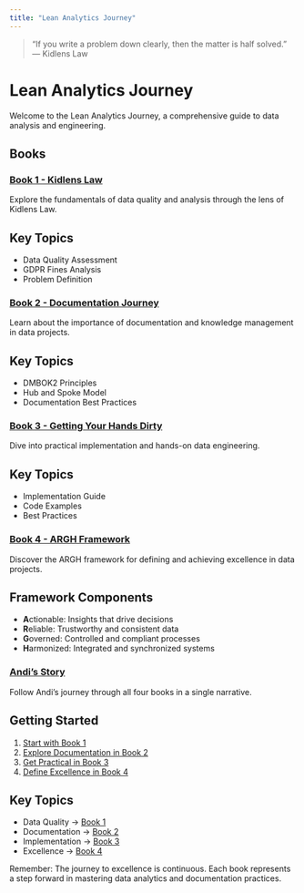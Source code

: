 ```yaml
---
title: "Lean Analytics Journey"
---
```


> "If you write a problem down clearly, then the matter is half solved."  
> — Kidlens Law

# Lean Analytics Journey

Welcome to the Lean Analytics Journey, a comprehensive guide to data analysis and engineering.

## Books

### [Book 1 - Kidlens Law](book1.qmd)
Explore the fundamentals of data quality and analysis through the lens of Kidlens Law.

::: {.callout-note}
## Key Topics
- Data Quality Assessment
- GDPR Fines Analysis
- Problem Definition
:::

### [Book 2 - Documentation Journey](book2.qmd)
Learn about the importance of documentation and knowledge management in data projects.

::: {.callout-note}
## Key Topics
- DMBOK2 Principles
- Hub and Spoke Model
- Documentation Best Practices
:::

### [Book 3 - Getting Your Hands Dirty](book3.qmd)
Dive into practical implementation and hands-on data engineering.

::: {.callout-note}
## Key Topics
- Implementation Guide
- Code Examples
- Best Practices
:::

### [Book 4 - ARGH Framework](book4.qmd)
Discover the ARGH framework for defining and achieving excellence in data projects.

::: {.callout-note}
## Framework Components
- **A**ctionable: Insights that drive decisions
- **R**eliable: Trustworthy and consistent data
- **G**overned: Controlled and compliant processes
- **H**armonized: Integrated and synchronized systems
:::

### [Andi's Story](AndiStory.qmd)
Follow Andi's journey through all four books in a single narrative.

## Getting Started

1. [Start with Book 1](book1.qmd)
2. [Explore Documentation in Book 2](book2.qmd)
3. [Get Practical in Book 3](book3.qmd)
4. [Define Excellence in Book 4](book4.qmd)

## Key Topics

- Data Quality → [Book 1](book1.qmd)
- Documentation → [Book 2](book2.qmd)
- Implementation → [Book 3](book3.qmd)
- Excellence → [Book 4](book4.qmd)

Remember: The journey to excellence is continuous. Each book represents a step forward in mastering data analytics and documentation practices. 